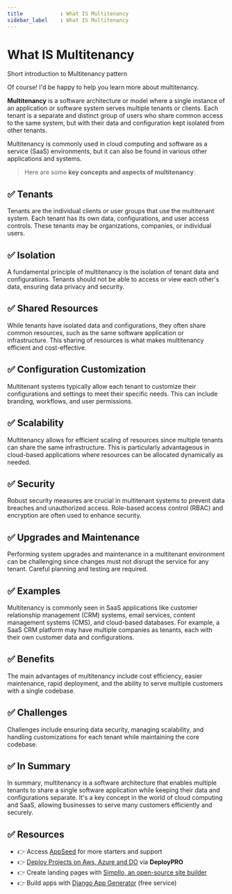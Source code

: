 ```yaml
---
title            : What IS Multitenancy  
sidebar_label    : What IS Multitenancy  
---
```


# What IS Multitenancy 

<SubHeading>Short introduction to Multitenancy pattern</SubHeading>

Of course! I'd be happy to help you learn more about multitenancy.

**Multitenancy** is a software architecture or model where a single instance of an application or software system serves multiple tenants or clients. 
Each tenant is a separate and distinct group of users who share common access to the same system, but with their data and configuration kept isolated from other tenants.

Multitenancy is commonly used in cloud computing and software as a service (SaaS) environments, but it can also be found in various other applications and systems.

> Here are some **key concepts and aspects of multitenancy**:

## ✅ **Tenants** 

Tenants are the individual clients or user groups that use the multitenant system. Each tenant has its own data, configurations, and user access controls. 
These tenants may be organizations, companies, or individual users.

## ✅ **Isolation** 

A fundamental principle of multitenancy is the isolation of tenant data and configurations. 
Tenants should not be able to access or view each other's data, ensuring data privacy and security.

## ✅ **Shared Resources** 

While tenants have isolated data and configurations, they often share common resources, such as the same software application or infrastructure. 
This sharing of resources is what makes multitenancy efficient and cost-effective.

## ✅ **Configuration Customization** 

Multitenant systems typically allow each tenant to customize their configurations and settings to meet their specific needs. This can include branding, workflows, and user permissions.

## ✅ **Scalability** 

Multitenancy allows for efficient scaling of resources since multiple tenants can share the same infrastructure. 
This is particularly advantageous in cloud-based applications where resources can be allocated dynamically as needed.

## ✅ **Security** 

Robust security measures are crucial in multitenant systems to prevent data breaches and unauthorized access. 
Role-based access control (RBAC) and encryption are often used to enhance security.

## ✅ **Upgrades and Maintenance** 

Performing system upgrades and maintenance in a multitenant environment can be challenging since changes must not disrupt the service for any tenant. 
Careful planning and testing are required.

## ✅ **Examples** 

Multitenancy is commonly seen in SaaS applications like customer relationship management (CRM) systems, email services, content management systems (CMS), and cloud-based databases. 
For example, a SaaS CRM platform may have multiple companies as tenants, each with their own customer data and configurations.

## ✅ **Benefits** 

The main advantages of multitenancy include cost efficiency, easier maintenance, rapid deployment, and the ability to serve multiple customers with a single codebase.

## ✅ **Challenges** 

Challenges include ensuring data security, managing scalability, and handling customizations for each tenant while maintaining the core codebase.

## ✅ In Summary

In summary, multitenancy is a software architecture that enables multiple tenants to share a single software application while keeping their data and configurations separate. 
It's a key concept in the world of cloud computing and SaaS, allowing businesses to serve many customers efficiently and securely.

## ✅ Resources

- 👉 Access [AppSeed](https://appseed.us/) for more starters and support 
- 👉 [Deploy Projects on Aws, Azure and DO](https://www.docs.deploypro.dev/) via **DeployPRO**
- 👉 Create landing pages with [Simpllo, an open-source site builder](https://www.simpllo.com/)
- 👉 Build apps with [Django App Generator](https://app-generator.dev/django/) (free service)
